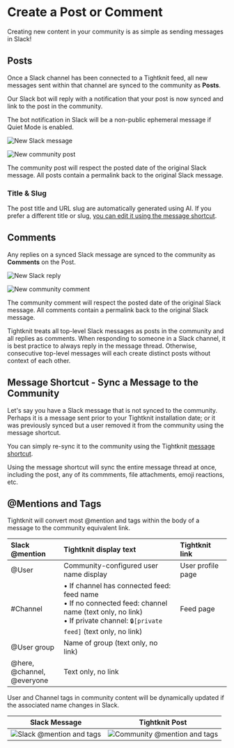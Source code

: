 # Create a Post or Comment

Creating new content in your community is as simple as sending messages in Slack!

## Posts

Once a Slack channel has been connected to a Tightknit feed, all new messages sent within that channel
are synced to the community as **Posts**.

Our Slack bot will reply with a notification that your post is now synced and link to the post in the community.


<Callout type="info">
  The bot notification in Slack will be a non-public ephemeral message if Quiet
  Mode is enabled.
</Callout>

![New Slack message](/new-slack-message2.png)

![New community post](/new-post.png)

The community post will respect the posted date of the original Slack message. All posts contain a permalink back to the original Slack message.

### Title & Slug

The post title and URL slug are automatically generated using AI.
If you prefer a different title or slug, [you can edit it using the message shortcut](./edit-post-or-comment.mdx).

## Comments

Any replies on a synced Slack message are synced to the community as **Comments** on the Post.

![New Slack reply](/new-slack-reply.png)

![New community comment](/new-comment.png)

The community comment will respect the posted date of the original Slack message. All comments contain a permalink back to the original Slack message.

<Callout>
  Tightknit treats all top-level Slack messages as posts in the community and
  all replies as comments. When responding to someone in a Slack channel, it is
  best practice to always reply in the message thread. Otherwise, consecutive
  top-level messages will each create distinct posts without context of each
  other.
</Callout>

## Message Shortcut - Sync a Message to the Community

Let's say you have a Slack message that is not synced to the community. Perhaps it is a message sent prior
to your Tightknit installation date; or it was previously synced but a user removed it from the community using the message shortcut.

You can simply re-sync it to the community using the Tightknit [message shortcut](../message-shortcuts.mdx).

<Callout>
  Using the message shortcut will sync the entire message thread at once,
  including the post, any of its commments, file attachments, emoji reactions,
  etc.
</Callout>

## @Mentions and Tags

Tightknit will convert most @mention and tags within the body of a message to the community equivalent link.

| **Slack @mention**                   | **Tightknit display text**                                                                                                                                                 | **Tightknit link** |
| :----------------------------------- | :------------------------------------------------------------------------------------------------------------------------------------------------------------------------- | :----------------- |
| @User                                | Community-configured user name display                                                                                                                                     | User profile page  |
| #Channel                             | • If channel has connected feed: feed name<br/>• If no connected feed: channel name (text only, no link)<br/>• If private channel: `🔒[private feed]` (text only, no link) | Feed page          |
| @User group                          | Name of group (text only, no link)                                                                                                                                         |                    |
| @here,<br/> @channel,<br/> @everyone | Text only, no link                                                                                                                                                         |                    |

User and Channel tags in community content will be dynamically updated if the associated name changes in Slack.

|                   Slack Message                   |                      Tightknit Post                       |
| :-----------------------------------------------: | :-------------------------------------------------------: |
| ![Slack @mention and tags](/at-mention-slack.png) | ![Community @mention and tags](/at-mention-community.png) |
